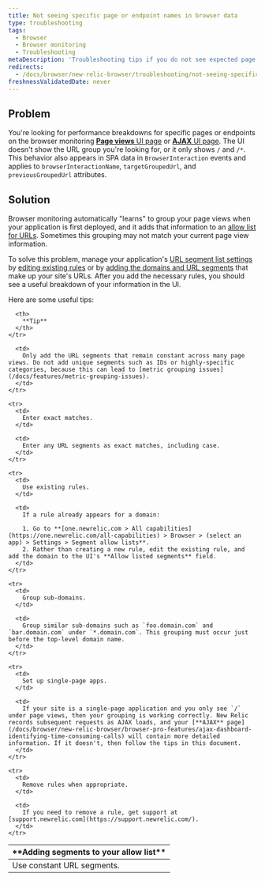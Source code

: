 ```yaml
---
title: Not seeing specific page or endpoint names in browser data
type: troubleshooting
tags:
  - Browser
  - Browser monitoring
  - Troubleshooting
metaDescription: 'Troubleshooting tips if you do not see expected page views, URLs, or AJAX when using New Relic browser or SPA monitoring.'
redirects:
  - /docs/browser/new-relic-browser/troubleshooting/not-seeing-specific-page-names-page-views
freshnessValidatedDate: never
---
```


## Problem

You're looking for performance breakdowns for specific pages or endpoints on the browser monitoring [**Page views** UI page](/docs/browser/new-relic-browser/additional-standard-features/page-views-insights-your-sites-popularity) or [**AJAX** UI page](/docs/browser/new-relic-browser/browser-pro-features/ajax-dashboard-identifying-time-consuming-calls). The UI doesn't show the URL group you're looking for, or it only shows `/` and `/*`. This behavior also appears in SPA data in `BrowserInteraction` events and applies to `browserInteractionName`, `targetGroupedUrl`, and `previousGroupedUrl` attributes.

## Solution

Browser monitoring automatically "learns" to group your page views when your application is first deployed, and it adds that information to an [allow list for URLs](/docs/browser/new-relic-browser/configuration/group-browser-metrics-urls). Sometimes this grouping may not match your current page view information.

To solve this problem, manage your application's [URL segment list settings](/docs/browser/new-relic-browser/configuration/browser-settings-ui-options-apdex-geography#enabling) by [editing existing rules](/docs/browser/new-relic-browser/configuration/group-browser-metrics-urls#maintaining) or by [adding the domains and URL segments](/docs/browser/new-relic-browser/configuration/group-browser-metrics-urls#adding) that make up your site's URLs. After you add the necessary rules, you should see a useful breakdown of your information in the UI.

Here are some useful tips:

<table>
  <thead>
    <tr>
      <th width={200}>
        **Adding segments to your allow list**
      </th>

      <th>
        **Tip**
      </th>
    </tr>
  </thead>

  <tbody>
    <tr>
      <td>
        Use constant URL segments.
      </td>

      <td>
        Only add the URL segments that remain constant across many page views. Do not add unique segments such as IDs or highly-specific categories, because this can lead to [metric grouping issues](/docs/features/metric-grouping-issues).
      </td>
    </tr>

    <tr>
      <td>
        Enter exact matches.
      </td>

      <td>
        Enter any URL segments as exact matches, including case.
      </td>
    </tr>

    <tr>
      <td>
        Use existing rules.
      </td>

      <td>
        If a rule already appears for a domain:

        1. Go to **[one.newrelic.com > All capabilities](https://one.newrelic.com/all-capabilities) > Browser > (select an app) > Settings > Segment allow lists**.
        2. Rather than creating a new rule, edit the existing rule, and add the domain to the UI's **Allow listed segments** field.
      </td>
    </tr>

    <tr>
      <td>
        Group sub-domains.
      </td>

      <td>
        Group similar sub-domains such as `foo.domain.com` and `bar.domain.com` under `*.domain.com`. This grouping must occur just before the top-level domain name.
      </td>
    </tr>

    <tr>
      <td>
        Set up single-page apps.
      </td>

      <td>
        If your site is a single-page application and you only see `/` under page views, then your grouping is working correctly. New Relic records subsequent requests as AJAX loads, and your [**AJAX** page](/docs/browser/new-relic-browser/browser-pro-features/ajax-dashboard-identifying-time-consuming-calls) will contain more detailed information. If it doesn't, then follow the tips in this document.
      </td>
    </tr>

    <tr>
      <td>
        Remove rules when appropriate.
      </td>

      <td>
        If you need to remove a rule, get support at [support.newrelic.com](https://support.newrelic.com/).
      </td>
    </tr>
  </tbody>
</table>
